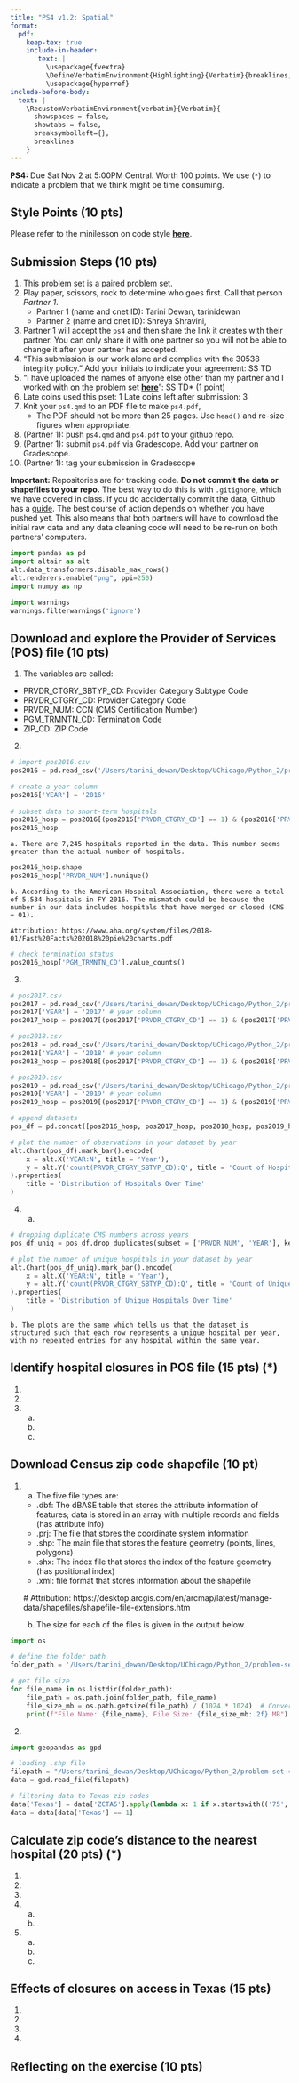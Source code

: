 ```yaml
---
title: "PS4 v1.2: Spatial"
format: 
  pdf:
    keep-tex: true
    include-in-header: 
       text: |
         \usepackage{fvextra}
         \DefineVerbatimEnvironment{Highlighting}{Verbatim}{breaklines,commandchars=\\\{\}}
         \usepackage{hyperref}
include-before-body:
  text: |
    \RecustomVerbatimEnvironment{verbatim}{Verbatim}{
      showspaces = false,
      showtabs = false,
      breaksymbolleft={},
      breaklines
    }
---
```


**PS4:** Due Sat Nov 2 at 5:00PM Central. Worth 100 points. 
We use (`*`) to indicate a problem that we think might be time consuming. 
    
## Style Points (10 pts) 
Please refer to the minilesson on code style
**[here](https://uchicago.zoom.us/rec/share/pG_wQ-pHTQrJTmqNn4rcrw5V194M2H2s-2jdy8oVhWHkd_yZt9o162IWurpA-fxU.BIQlSgZLRYctvzp-)**.

## Submission Steps (10 pts)
1. This problem set is a paired problem set.
2. Play paper, scissors, rock to determine who goes first. Call that person *Partner 1*.
    - Partner 1 (name and cnet ID): Tarini Dewan, tarinidewan
    - Partner 2 (name and cnet ID): Shreya Shravini, 
3. Partner 1 will accept the `ps4` and then share the link it creates with their partner. You can only share it with one partner so you will not be able to change it after your partner has accepted. 
4. "This submission is our work alone and complies with the 30538 integrity policy." Add your initials to indicate your agreement: SS TD
5. "I have uploaded the names of anyone else other than my partner and I worked with on the problem set **[here](https://docs.google.com/forms/d/185usrCREQaUbvAXpWhChkjghdGgmAZXA3lPWpXLLsts/edit)**": SS TD*  (1 point)
6. Late coins used this pset: 1 Late coins left after submission: 3
7. Knit your `ps4.qmd` to an PDF file to make `ps4.pdf`, 
    * The PDF should not be more than 25 pages. Use `head()` and re-size figures when appropriate. 
8. (Partner 1): push  `ps4.qmd` and `ps4.pdf` to your github repo.
9. (Partner 1): submit `ps4.pdf` via Gradescope. Add your partner on Gradescope.
10. (Partner 1): tag your submission in Gradescope

**Important:** Repositories are for tracking code. **Do not commit the data or shapefiles to your repo.** The best way to do this is with `.gitignore`, which we have covered in class. If you do accidentally commit the data, Github has a [guide](https://docs.github.com/en/repositories/working-with-files/managing-large-files/about-large-files-on-github#removing-files-from-a-repositorys-history). The best course of action depends on whether you have pushed yet. This also means that both partners will have to download the initial raw data and any data cleaning code will need to be re-run on both partners' computers. 

```python
import pandas as pd
import altair as alt
alt.data_transformers.disable_max_rows() 
alt.renderers.enable("png", ppi=250)
import numpy as np

import warnings 
warnings.filterwarnings('ignore')
```

## Download and explore the Provider of Services (POS) file (10 pts)

1. The variables are called:

- PRVDR_CTGRY_SBTYP_CD: Provider Category Subtype Code 
- PRVDR_CTGRY_CD: Provider Category Code
- PRVDR_NUM: CCN (CMS Certification Number)
- PGM_TRMNTN_CD: Termination Code
- ZIP_CD: ZIP Code

2. 

```python
# import pos2016.csv
pos2016 = pd.read_csv('/Users/tarini_dewan/Desktop/UChicago/Python_2/problem-set-4-shreya-and-tarini/pos2016.csv')

# create a year column
pos2016['YEAR'] = '2016'
  
# subset data to short-term hospitals
pos2016_hosp = pos2016[(pos2016['PRVDR_CTGRY_CD'] == 1) & (pos2016['PRVDR_CTGRY_SBTYP_CD'] == 1)].reset_index(drop = True)
pos2016_hosp
```  

    a. There are 7,245 hospitals reported in the data. This number seems greater than the actual number of hospitals.

```python
pos2016_hosp.shape
pos2016_hosp['PRVDR_NUM'].nunique()
```

    b. According to the American Hospital Association, there were a total of 5,534 hospitals in FY 2016. The mismatch could be because the number in our data includes hospitals that have merged or closed (CMS = 01).
    
    Attribution: https://www.aha.org/system/files/2018-01/Fast%20Facts%202018%20pie%20charts.pdf

```python
# check termination status
pos2016_hosp['PGM_TRMNTN_CD'].value_counts()
```

3. 

```python
# pos2017.csv
pos2017 = pd.read_csv('/Users/tarini_dewan/Desktop/UChicago/Python_2/problem-set-4-shreya-and-tarini/pos2017.csv')
pos2017['YEAR'] = '2017' # year column
pos2017_hosp = pos2017[(pos2017['PRVDR_CTGRY_CD'] == 1) & (pos2017['PRVDR_CTGRY_SBTYP_CD'] == 1)] # subsetting data

# pos2018.csv
pos2018 = pd.read_csv('/Users/tarini_dewan/Desktop/UChicago/Python_2/problem-set-4-shreya-and-tarini/pos2018.csv', encoding='latin1')
pos2018['YEAR'] = '2018' # year column
pos2018_hosp = pos2018[(pos2017['PRVDR_CTGRY_CD'] == 1) & (pos2018['PRVDR_CTGRY_SBTYP_CD'] == 1)] # subsetting data

# pos2019.csv
pos2019 = pd.read_csv('/Users/tarini_dewan/Desktop/UChicago/Python_2/problem-set-4-shreya-and-tarini/pos2019.csv', encoding='latin1')
pos2019['YEAR'] = '2019' # year column
pos2019_hosp = pos2019[(pos2017['PRVDR_CTGRY_CD'] == 1) & (pos2019['PRVDR_CTGRY_SBTYP_CD'] == 1)] # subsetting data

# append datasets
pos_df = pd.concat([pos2016_hosp, pos2017_hosp, pos2018_hosp, pos2019_hosp])

# plot the number of observations in your dataset by year
alt.Chart(pos_df).mark_bar().encode(
    x = alt.X('YEAR:N', title = 'Year'),
    y = alt.Y('count(PRVDR_CTGRY_SBTYP_CD):Q', title = 'Count of Hospitals')
).properties(
    title = 'Distribution of Hospitals Over Time'
)
```

4. 
    a.

```python
# dropping duplicate CMS numbers across years
pos_df_uniq = pos_df.drop_duplicates(subset = ['PRVDR_NUM', 'YEAR'], keep = 'first')

# plot the number of unique hospitals in your dataset by year
alt.Chart(pos_df_uniq).mark_bar().encode(
    x = alt.X('YEAR:N', title = 'Year'),
    y = alt.Y('count(PRVDR_CTGRY_SBTYP_CD):Q', title = 'Count of Unique Hospitals')
).properties(
    title = 'Distribution of Unique Hospitals Over Time'
)
```

    b. The plots are the same which tells us that the dataset is structured such that each row represents a unique hospital per year, with no repeated entries for any hospital within the same year. 

## Identify hospital closures in POS file (15 pts) (*)

1. 
2. 
3. 
    a.
    b.
    c.

## Download Census zip code shapefile (10 pt) 

1. 
    a. The five file types are:

    - .dbf: The dBASE table that stores the attribute information of features; data is stored in an array with multiple records and fields (has attribute info)
    - .prj: The file that stores the coordinate system information 
    - .shp: The main file that stores the feature geometry (points, lines, polygons)
    - .shx: The index file that stores the index of the feature geometry (has positional index)
    - .xml: file format that stores information about the shapefile

    # Attribution: https://desktop.arcgis.com/en/arcmap/latest/manage-data/shapefiles/shapefile-file-extensions.htm
    
    b. The size for each of the files is given in the output below.

```python
import os

# define the folder path
folder_path = '/Users/tarini_dewan/Desktop/UChicago/Python_2/problem-set-4-shreya-and-tarini/gz_2010_us_860_00_500k'

# get file size
for file_name in os.listdir(folder_path):
    file_path = os.path.join(folder_path, file_name)
    file_size_mb = os.path.getsize(file_path) / (1024 * 1024)  # Convert size to MB
    print(f"File Name: {file_name}, File Size: {file_size_mb:.2f} MB")
```

2. 

```python
import geopandas as gpd

# loading .shp file
filepath = "/Users/tarini_dewan/Desktop/UChicago/Python_2/problem-set-4-shreya-and-tarini/gz_2010_us_860_00_500k/gz_2010_us_860_00_500k.shp"
data = gpd.read_file(filepath)

# filtering data to Texas zip codes
data['Texas'] = data['ZCTA5'].apply(lambda x: 1 if x.startswith(('75', '76', '77', '78', '79')) else 0)
data = data[data['Texas'] == 1]

```

## Calculate zip code’s distance to the nearest hospital (20 pts) (*)

1. 
2. 
3. 
4. 
    a.
    b.
5. 
    a.
    b.
    c.
    
## Effects of closures on access in Texas (15 pts)

1. 
2. 
3. 
4. 

## Reflecting on the exercise (10 pts) 
